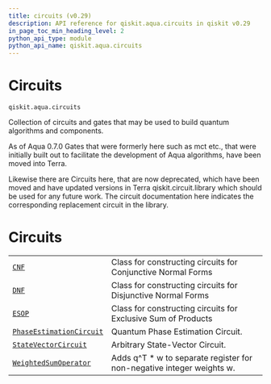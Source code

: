 ```yaml
---
title: circuits (v0.29)
description: API reference for qiskit.aqua.circuits in qiskit v0.29
in_page_toc_min_heading_level: 2
python_api_type: module
python_api_name: qiskit.aqua.circuits
---
```


<span id="module-qiskit.aqua.circuits" />

<span id="qiskit-aqua-circuits" />

<span id="circuits-qiskit-aqua-circuits" />

# Circuits

`qiskit.aqua.circuits`

Collection of circuits and gates that may be used to build quantum algorithms and components.

<Admonition title="Note" type="note">
  As of Aqua 0.7.0 Gates that were formerly here such as mct etc., that were initially built out to facilitate the development of Aqua algorithms, have been moved into Terra.

  Likewise there are Circuits here, that are now deprecated, which have been moved and have updated versions in Terra qiskit.circuit.library which should be used for any future work. The circuit documentation here indicates the corresponding replacement circuit in the library.
</Admonition>

# Circuits

|                                                                                                                       |                                                                        |
| --------------------------------------------------------------------------------------------------------------------- | ---------------------------------------------------------------------- |
| [`CNF`](qiskit.aqua.circuits.CNF "qiskit.aqua.circuits.CNF")                                                          | Class for constructing circuits for Conjunctive Normal Forms           |
| [`DNF`](qiskit.aqua.circuits.DNF "qiskit.aqua.circuits.DNF")                                                          | Class for constructing circuits for Disjunctive Normal Forms           |
| [`ESOP`](qiskit.aqua.circuits.ESOP "qiskit.aqua.circuits.ESOP")                                                       | Class for constructing circuits for Exclusive Sum of Products          |
| [`PhaseEstimationCircuit`](qiskit.aqua.circuits.PhaseEstimationCircuit "qiskit.aqua.circuits.PhaseEstimationCircuit") | Quantum Phase Estimation Circuit.                                      |
| [`StateVectorCircuit`](qiskit.aqua.circuits.StateVectorCircuit "qiskit.aqua.circuits.StateVectorCircuit")             | Arbitrary State-Vector Circuit.                                        |
| [`WeightedSumOperator`](qiskit.aqua.circuits.WeightedSumOperator "qiskit.aqua.circuits.WeightedSumOperator")          | Adds q^T \* w to separate register for non-negative integer weights w. |

